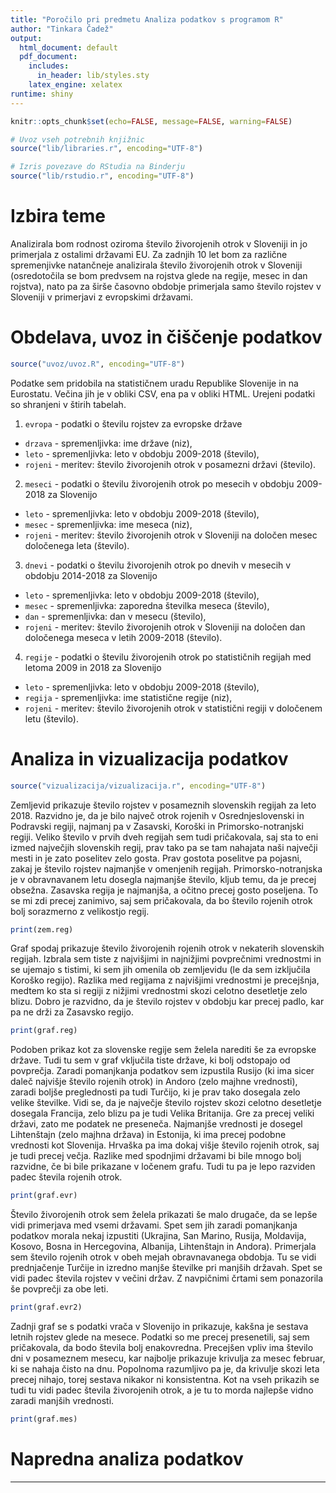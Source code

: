 ```yaml
---
title: "Poročilo pri predmetu Analiza podatkov s programom R"
author: "Tinkara Čadež"
output:
  html_document: default
  pdf_document:
    includes:
      in_header: lib/styles.sty
    latex_engine: xelatex
runtime: shiny
---
```


```r
knitr::opts_chunk$set(echo=FALSE, message=FALSE, warning=FALSE)

# Uvoz vseh potrebnih knjižnic
source("lib/libraries.r", encoding="UTF-8")
```

```r
# Izris povezave do RStudia na Binderju
source("lib/rstudio.r", encoding="UTF-8")
```

# Izbira teme

Analizirala bom rodnost oziroma število živorojenih otrok v Sloveniji in jo primerjala z ostalimi državami EU. Za zadnjih 10 let bom za različne spremenjivke natančneje analizirala število živorojenih otrok v Sloveniji (osredotočila se bom predvsem na rojstva glede na regije, mesec in dan rojstva), nato pa za širše časovno obdobje primerjala samo število rojstev v Sloveniji v primerjavi z evropskimi državami.

# Obdelava, uvoz in čiščenje podatkov

```r
source("uvoz/uvoz.R", encoding="UTF-8")
```

Podatke sem pridobila na statističnem uradu Republike Slovenije in na Eurostatu. Večina jih je v obliki CSV, ena pa v obliki HTML. Urejeni podatki so shranjeni v štirih tabelah.

1. `evropa` - podatki o številu rojstev za evropske države
  - `drzava` - spremenljivka: ime države (niz),
  - `leto` - spremenljivka: leto v obdobju 2009-2018 (število),
  - `rojeni` - meritev: število živorojenih otrok v posamezni državi (število).


2. `meseci` - podatki o številu živorojenih otrok po mesecih v obdobju 2009-2018 za Slovenijo
  - `leto` - spremenljivka: leto v obdobju 2009-2018 (število),
  - `mesec` - spremenljivka: ime meseca (niz),
  - `rojeni` - meritev: število živorojenih otrok v Sloveniji na določen mesec določenega leta (število).

3. `dnevi` - podatki o številu živorojenih otrok po dnevih v mesecih v obdobju 2014-2018 za Slovenijo
  - `leto` - spremenljivka: leto v obdobju 2009-2018 (število),
  - `mesec` - spremenljivka: zaporedna številka meseca (število),
  - `dan` - spremenljivka: dan v mesecu (število),
  - `rojeni` - meritev: število živorojenih otrok v Sloveniji na določen dan določenega meseca v letih 2009-2018 (število).
  
4. `regije` - podatki o številu živorojenih otrok po statističnih regijah med letoma 2009 in 2018 za Slovenijo
  - `leto` - spremenljivka: leto v obdobju 2009-2018 (število),
  - `regija` - spremenljivka: ime statistične regije (niz),
  - `rojeni` - meritev: število živorojenih otrok v statistični regiji v določenem letu (število).


# Analiza in vizualizacija podatkov

```r
source("vizualizacija/vizualizacija.r", encoding="UTF-8")
```

Zemljevid prikazuje število rojstev v posameznih slovenskih regijah za leto 2018. Razvidno je, da je bilo največ otrok rojenih v Osrednjeslovenski in Podravski regiji, najmanj pa v Zasavski, Koroški in Primorsko-notranjski regiji. Veliko število v prvih dveh regijah sem tudi pričakovala, saj sta to eni izmed največjih slovenskih regij, prav tako pa se tam nahajata naši največji mesti in je zato poselitev zelo gosta. Prav gostota poselitve pa pojasni, zakaj je število rojstev najmanjše v omenjenih regijah. Primorsko-notranjska je v obravnavanem letu dosegla najmanjše število, kljub temu, da je precej obsežna. Zasavska regija je najmanjša, a očitno precej gosto poseljena. To se mi zdi precej zanimivo, saj sem pričakovala, da bo število rojenih otrok bolj sorazmerno z velikostjo regij.

```r
print(zem.reg)
```

Graf spodaj prikazuje število živorojenih rojenih otrok v nekaterih slovenskih regijah. Izbrala sem tiste z najvišjimi in najnižjimi povprečnimi vrednostmi in se ujemajo s tistimi, ki sem jih omenila ob zemljevidu (le da sem izključila Koroško regijo). Razlika med regijama z najvišjimi vrednostmi je precejšnja, medtem ko sta si regiji z nižjimi vrednostmi skozi celotno desetletje zelo blizu. Dobro je razvidno, da je število rojstev v obdobju kar precej padlo, kar pa ne drži za Zasavsko regijo.

```r
print(graf.reg)
```

Podoben prikaz kot za slovenske regije sem želela narediti še za evropske države. Tudi tu sem v graf vključila tiste države, ki bolj odstopajo od povprečja. Zaradi pomanjkanja podatkov sem izpustila Rusijo (ki ima sicer daleč najvišje število rojenih otrok) in Andoro (zelo majhne vrednosti), zaradi boljše preglednosti pa tudi Turčijo, ki je prav tako dosegala zelo velike številke. Vidi se, da je največje število rojstev skozi celotno desetletje dosegala Francija, zelo blizu pa je tudi Velika Britanija. Gre za precej veliki državi, zato me podatek ne preseneča. Najmanjše vrednosti je dosegel Lihtenštajn (zelo majhna država) in Estonija, ki ima precej podobne vrednosti kot Slovenija. Hrvaška pa ima dokaj višje število rojenih otrok, saj je tudi precej večja. Razlike med spodnjimi državami bi bile mnogo bolj razvidne, če bi bile prikazane v ločenem grafu. 
Tudi tu pa je lepo razviden padec števila rojenih otrok.

```r
print(graf.evr)
```

Število živorojenih otrok sem želela prikazati še malo drugače, da se lepše vidi primerjava med vsemi državami. Spet sem jih zaradi pomanjkanja podatkov morala nekaj izpustiti (Ukrajina, San Marino, Rusija, Moldavija, Kosovo, Bosna in Hercegovina, Albanija, Lihtenštajn in Andora). Primerjala sem število rojenih otrok v obeh mejah obravnavanega obdobja. Tu se vidi prednjačenje Turčije in izredno manjše številke pri manjših državah. Spet se vidi padec števila rojstev v večini držav. Z navpičnimi črtami sem ponazorila še povprečji za obe leti.

```r
print(graf.evr2)
```

Zadnji graf se s podatki vrača v Slovenijo in prikazuje, kakšna je sestava letnih rojstev glede na mesece. Podatki so me precej presenetili, saj sem pričakovala, da bodo števila bolj enakovredna. Precejšen vpliv ima število dni v posameznem mesecu, kar najbolje prikazuje krivulja za mesec februar, ki se nahaja čisto na dnu. Popolnoma razumljivo pa je, da krivulje skozi leta precej nihajo, torej sestava nikakor ni konsistentna. Kot na vseh prikazih se tudi tu vidi padec števila živorojenih otrok, a je tu to morda najlepše vidno zaradi manjših vrednosti.

```r
print(graf.mes)
```


# Napredna analiza podatkov

***
